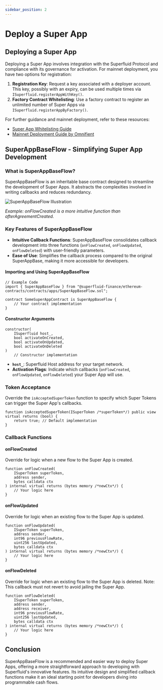 ```yaml
---
sidebar_position: 2
---
```


# Deploy a Super App

## Deploying a Super App

Deploying a Super App involves integration with the Superfluid Protocol and compliance with its governance for activation. For mainnet deployment, you have two options for registration:

1. **Registration Key**: Request a key associated with a deployer account. This key, possibly with an expiry, can be used multiple times via `ISuperfluid.registerAppWithKey()`.
2. **Factory Contract Whitelisting**: Use a factory contract to register an unlimited number of Super Apps via `ISuperfluid.registerAppByFactory()`.

For further guidance and mainnet deployment, refer to these resources:

- [Super App Whitelisting Guide](https://github.com/superfluid-finance/protocol-monorepo/wiki/Super-App-White-listing-Guide)
- [Mainnet Deployment Guide by Omnifient](https://mirror.xyz/0x52EF1F3c4A1068d0079093cD2DCAe9eBE9Edcb8F/z2uHwWCZcphEnEHhDJ15UZGw_dMwm-uVD2Iy4Dp76M0)

## SuperAppBaseFlow - Simplifying Super App Development

### What is SuperAppBaseFlow?

SuperAppBaseFlow is an inheritable base contract designed to streamline the development of Super Apps. It abstracts the complexities involved in writing callbacks and reduces redundancy.

![SuperAppBaseFlow Illustration](/assets/image_(30)_(2).png)

*Example: onFlowCreated is a more intuitive function than afterAgreementCreated.*

### Key Features of SuperAppBaseFlow

- **Intuitive Callback Functions**: SuperAppBaseFlow consolidates callback development into three functions (`onFlowCreated`, `onFlowUpdated`, `onFlowDeleted`) with user-friendly parameters.
- **Ease of Use**: Simplifies the callback process compared to the original SuperAppBase, making it more accessible for developers.

#### Importing and Using SuperAppBaseFlow

```solidity
// Example Code
import { SuperAppBaseFlow } from "@superfluid-finance/ethereum-contracts/contracts/apps/SuperAppBaseFlow.sol";

contract SomeSuperAppContract is SuperAppBaseFlow {
    // Your contract implementation
}
```

#### Constructor Arguments

```solidity
constructor(
    ISuperfluid host_,
    bool activateOnCreated,
    bool activateOnUpdated,
    bool activateOnDeleted
)
    // Constructor implementation
```

* **`host_`**: Superfluid Host address for your target network.
* **Activation Flags**: Indicate which callbacks (`onFlowCreated`, `onFlowUpdated`, `onFlowDeleted`) your Super App will use.

### Token Acceptance

Override the `isAcceptedSuperToken` function to specify which Super Tokens can trigger the Super App's callbacks.

```solidity
function isAcceptedSuperToken(ISuperToken /*superToken*/) public view virtual returns (bool) {
    return true; // Default implementation
}
```

### Callback Functions

#### onFlowCreated

Override for logic when a new flow to the Super App is created.

```solidity
function onFlowCreated(
    ISuperToken superToken,
    address sender,
    bytes calldata ctx
) internal virtual returns (bytes memory /*newCtx*/) {
    // Your logic here
}
```

#### onFlowUpdated

Override for logic when an existing flow to the Super App is updated.

```solidity
function onFlowUpdated(
    ISuperToken superToken,
    address sender,
    int96 previousFlowRate,
    uint256 lastUpdated,
    bytes calldata ctx
) internal virtual returns (bytes memory /*newCtx*/) {
    // Your logic here
}
```

#### onFlowDeleted

Override for logic when an existing flow to the Super App is deleted. Note: This callback must not revert to avoid jailing the Super App.

```solidity
function onFlowDeleted(
    ISuperToken superToken,
    address sender,
    address receiver,
    int96 previousFlowRate,
    uint256 lastUpdated,
    bytes calldata ctx
) internal virtual returns (bytes memory /*newCtx*/) {
    // Your logic here
}
```

## Conclusion

SuperAppBaseFlow is a recommended and easier way to deploy Super Apps, offering a more straightforward approach to developing with Superfluid's innovative features. Its intuitive design and simplified callback functions make it an ideal starting point for developers diving into programmable cash flows.